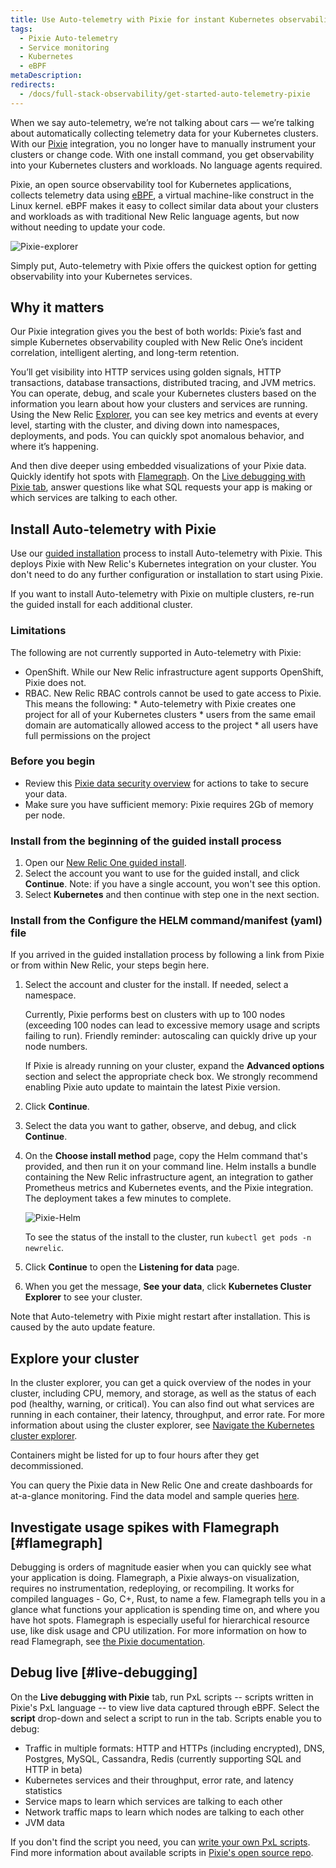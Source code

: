 ```yaml
---
title: Use Auto-telemetry with Pixie for instant Kubernetes observability
tags:
  - Pixie Auto-telemetry
  - Service monitoring
  - Kubernetes
  - eBPF
metaDescription: 
redirects:
  - /docs/full-stack-observability/get-started-auto-telemetry-pixie
---
```


When we say auto-telemetry, we’re not talking about cars &mdash; we’re talking about automatically collecting telemetry data for your Kubernetes clusters. With our [Pixie](https://pixielabs.ai/) integration, you no longer have to manually instrument your clusters or change code. With one install command, you get observability into your Kubernetes clusters and workloads. No language agents required. 

Pixie, an open source observability tool for Kubernetes applications, collects telemetry data using [eBPF](https://ebpf.io/), a virtual machine-like construct in the Linux kernel. eBPF makes it easy to collect similar data about your clusters and workloads as with traditional New Relic language agents, but now without needing to update your code.

![Pixie-explorer](./images/pixie-explorer.png "Pixie explorer")

Simply put, Auto-telemetry with Pixie offers the quickest option for getting observability into your Kubernetes services.

## Why it matters 

Our Pixie integration gives you the best of both worlds: Pixie’s fast and simple Kubernetes observability coupled with New Relic One’s incident correlation, intelligent alerting, and long-term retention. 

You’ll get visibility into HTTP services using golden signals, HTTP transactions, database transactions, distributed tracing, and JVM metrics. You can operate, debug, and scale your Kubernetes clusters based on the information you learn about how your clusters and services are running. Using the New Relic [Explorer](/docs/new-relic-one/use-new-relic-one/core-concepts/new-relic-explorer-view-performance-across-apps-services-hosts/), you can see key metrics and events at every level, starting with the cluster, and diving down into namespaces, deployments, and pods. You can quickly spot anomalous behavior, and where it’s happening. 

And then dive deeper using embedded visualizations of your Pixie data. Quickly identify hot spots with [Flamegraph](#flamegraph). On the [Live debugging with Pixie tab](#live-debugging), answer questions like what SQL requests your app is making or which services are talking to each other. 

## Install Auto-telemetry with Pixie

Use our [guided installation](/docs/full-stack-observability/observe-everything/get-started/new-relic-guided-install-overview/) process to install Auto-telemetry with Pixie. This deploys Pixie with New Relic's Kubernetes integration on your cluster. You don't need to do any further configuration or installation to start using Pixie.

If you want to install Auto-telemetry with Pixie on multiple clusters, re-run the guided install for each additional cluster.

### Limitations

The following are not currently supported in Auto-telemetry with Pixie:
* OpenShift. While our New Relic infrastructure agent supports OpenShift, Pixie does not.
* RBAC. New Relic RBAC controls cannot be used to gate access to Pixie. This means the following:
		* Auto-telemetry with Pixie creates one project for all of your Kubernetes clusters
		* users from the same email domain are automatically allowed access to the project
		* all users have full permissions on the project

### Before you begin

* Review this [Pixie data security overview](/docs/auto-telemetry-pixie/pixie-data-security-overview) for actions to take to secure your data.
* Make sure you have sufficient memory: Pixie requires 2Gb of memory per node.

### Install from the beginning of the guided install process

1. Open our [New Relic One guided install](https://one.newrelic.com/launcher/nr1-core.home?pane=eyJuZXJkbGV0SWQiOiJucjEtY29yZS5ob21lLXNjcmVlbiJ9&cards[0]=eyJuZXJkbGV0SWQiOiJucjEtaW5zdGFsbC1uZXdyZWxpYy5ucjEtaW5zdGFsbC1uZXdyZWxpYyIsImFjdGlvbkluZGV4IjoxLCJpc0xvYWRpbmdUcmVhdG1lbnRzIjpmYWxzZSwicHJldkFjdGl2ZUNvbXBvbmVudCI6bnVsbCwiYWN0aXZlQ29tcG9uZW50IjoiVlRTT1NlbGVjdEFjY291bnQiLCJhY3RpdmVFbnZpcm9ubWVudCI6bnVsbCwidXNlckhhc011bHRpcGxlQWNjb3VudHMiOnRydWUsInNob3duRXhwZXJpbWVudCI6dHJ1ZSwicGF0aCI6Imd1aWRlZCJ9).
2. Select the account you want to use for the guided install, and click **Continue**.
   Note: if you have a single account, you won't see this option.
3. Select **Kubernetes** and then continue with step one in the next section.

### Install from the Configure the HELM command/manifest (yaml) file 

If you arrived in the guided installation process by following a link from Pixie or from within New Relic, your steps begin here. 

1. Select the account and cluster for the install. If needed, select a namespace.

    <Callout variant="important">
    Currently, Pixie performs best on clusters with up to 100 nodes (exceeding 100 nodes can lead to excessive memory usage and scripts failing to run). Friendly reminder: autoscaling can quickly drive up your node numbers.
    </Callout>

    If Pixie is already running on your cluster, expand the **Advanced options** section and select the appropriate check box. We strongly recommend enabling Pixie auto update to maintain the latest Pixie version. 

2. Click **Continue**.
3. Select the data you want to gather, observe, and debug, and click **Continue**.
4. On the **Choose install method** page, copy the Helm command that's provided, and then run it on your command line. Helm installs a bundle containing the New Relic infrastructure agent, an integration to gather Prometheus metrics and Kubernetes events, and the Pixie integration. The deployment takes a few minutes to complete. 

    ![Pixie-Helm](./images/helm-pixie.png "Pixie Helm")

    To see the status of the install to the cluster, run `kubectl get pods -n newrelic`. 

5. Click **Continue** to open the **Listening for data** page. 
6. When you get the message, **See your data**, click **Kubernetes Cluster Explorer** to see your cluster. 

  Note that Auto-telemetry with Pixie might restart after installation. This is caused by the auto update feature.

## Explore your cluster

In the cluster explorer, you can get a quick overview of the nodes in your cluster, including CPU, memory, and storage, as well as the status of each pod (healthy, warning, or critical). You can also find out what services are running in each container, their latency, throughput, and error rate. For more information about using the cluster explorer, see [Navigate the Kubernetes cluster explorer](https://docs.newrelic.com/docs/integrations/kubernetes-integration/understand-use-data/kubernetes-cluster-explorer/).

<Callout variant="tip">
Containers might be listed for up to four hours after they get decommissioned. 
</Callout>

You can query the Pixie data in New Relic One and create dashboards for at-a-glance monitoring. Find the data model and sample queries [here](/docs/integrations/kubernetes-integration/understand-use-data/auto-telemetry-pixie-data-model).

## Investigate usage spikes with Flamegraph [#flamegraph]

Debugging is orders of magnitude easier when you can quickly see what your application is doing. Flamegraph, a Pixie always-on visualization, requires no instrumentation, redeploying, or recompiling. It works for compiled languages - Go, C+, Rust, to name a few. Flamegraph tells you in a glance what functions your application is spending time on, and where you have hot spots. Flamegraph is especially useful for hierarchical resource use, like disk usage and CPU utilization. For more information on how to read Flamegraph, see [the Pixie documentation](https://docs.pixielabs.ai/tutorials/profiler#reading-the-flamegraph). 


## Debug live [#live-debugging]

On the **Live debugging with Pixie** tab, run PxL scripts -- scripts written in Pixie's PxL language -- to view live data captured through eBPF. Select the **script** drop-down and select a script to run in the tab. Scripts enable you to debug: 

* Traffic in multiple formats: HTTP and HTTPs (including encrypted), DNS, Postgres, MySQL, Cassandra, Redis (currently supporting SQL and HTTP in beta)
* Kubernetes services and their throughput, error rate, and latency statistics
* Service maps to learn which services are talking to each other
* Network traffic maps to learn which nodes are talking to each other
* JVM data

If you don't find the script you need, you can [write your own PxL scripts](https://docs.pixielabs.ai/tutorials/pxl-scripts/).
Find more information about available scripts in [Pixie's open source repo](https://github.com/pixie-labs/pixie/tree/main/src/pxl_scripts/px).


